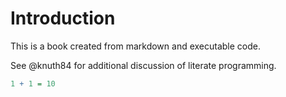 # Introduction

This is a book created from markdown and executable code.

See @knuth84 for additional discussion of literate programming.

```r
1 + 1 = 10
```
